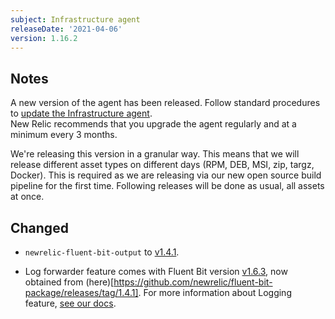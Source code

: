 ```yaml
---
subject: Infrastructure agent
releaseDate: '2021-04-06'
version: 1.16.2
---
```


## Notes

A new version of the agent has been released. Follow standard procedures to [update the Infrastructure agent](/docs/infrastructure/install-configure-manage-infrastructure/update-or-uninstall/update-infrastructure-agent).  
New Relic recommends that you upgrade the agent regularly and at a minimum every 3 months.

<Callout variant="important">
  We're releasing this version in a granular way. This means that we will release different asset types on different days (RPM, DEB, MSI, zip, targz, Docker).
  This is required as we are releasing via our new open source build pipeline for the first time. Following releases will be done as usual, all assets at once.
</Callout>

## Changed

* `newrelic-fluent-bit-output` to [v1.4.1](https://github.com/newrelic/newrelic-fluent-bit-output/tree/1.4.1).


* Log forwarder feature comes with Fluent Bit version [v1.6.3](https://github.com/fluent/fluent-bit/releases/tag/v1.6.3), now obtained from (here)[https://github.com/newrelic/fluent-bit-package/releases/tag/1.4.1]. For more information about Logging feature, [see our docs](/docs/logs/enable-log-management-new-relic/enable-log-monitoring-new-relic/forward-your-logs-using-infrastructure-agent#agent-logs).
